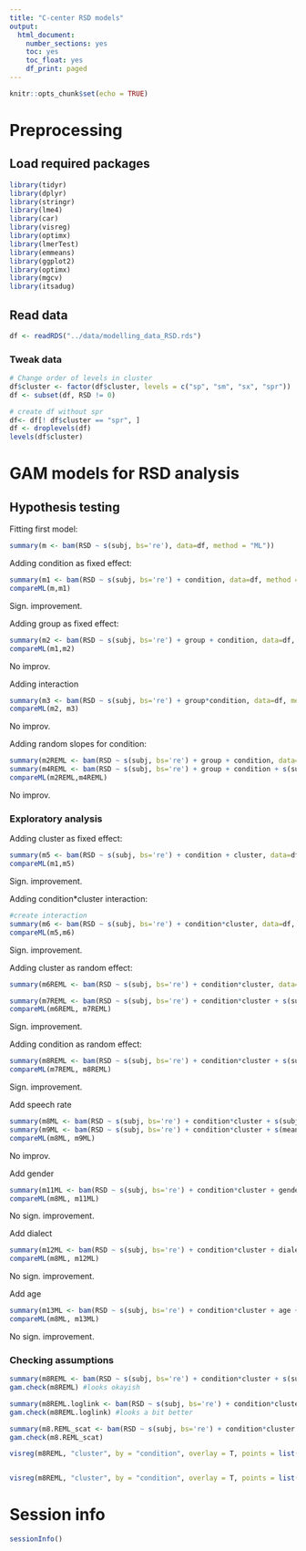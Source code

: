 ```yaml
---
title: "C-center RSD models"
output: 
  html_document: 
    number_sections: yes
    toc: yes
    toc_float: yes
    df_print: paged
---
```



```r
knitr::opts_chunk$set(echo = TRUE)
```

# Preprocessing

## Load required packages
```r
library(tidyr)
library(dplyr)
library(stringr)
library(lme4)
library(car)
library(visreg)
library(optimx)
library(lmerTest)
library(emmeans)
library(ggplot2)
library(optimx)
library(mgcv)
library(itsadug)
```



## Read data
```r
df <- readRDS("../data/modelling_data_RSD.rds")
```


### Tweak data
```r
# Change order of levels in cluster
df$cluster <- factor(df$cluster, levels = c("sp", "sm", "sx", "spr"))
df <- subset(df, RSD != 0)

# create df without spr
df<- df[! df$cluster == "spr", ]
df <- droplevels(df)
levels(df$cluster)
```


# GAM models for RSD analysis

## Hypothesis testing

Fitting first model:
```r
summary(m <- bam(RSD ~ s(subj, bs='re'), data=df, method = "ML"))
```

Adding condition as fixed effect:
```r
summary(m1 <- bam(RSD ~ s(subj, bs='re') + condition, data=df, method = "ML"))
compareML(m,m1)
```
Sign. improvement.

Adding group as fixed effect:
```r
summary(m2 <- bam(RSD ~ s(subj, bs='re') + group + condition, data=df, method = "ML"))
compareML(m1,m2)
```
No improv.

Adding interaction
```r
summary(m3 <- bam(RSD ~ s(subj, bs='re') + group*condition, data=df, method = "ML"))
compareML(m2, m3)
```
No improv.

Adding random slopes for condition:
```r
summary(m2REML <- bam(RSD ~ s(subj, bs='re') + group + condition, data=df, method = "REML"))
summary(m4REML <- bam(RSD ~ s(subj, bs='re') + group + condition + s(subj, condition, bs="re"), data=df, method = "REML"))
compareML(m2REML,m4REML)
```
No improv.


### Exploratory analysis


Adding cluster as fixed effect:
```r
summary(m5 <- bam(RSD ~ s(subj, bs='re') + condition + cluster, data=df, method = "ML"))
compareML(m1,m5)
```
Sign. improvement.

Adding condition*cluster interaction:
```r
#create interaction
summary(m6 <- bam(RSD ~ s(subj, bs='re') + condition*cluster, data=df, method = "ML"))
compareML(m5,m6)
```
Sign. improvement.

Adding cluster as random effect:
```r
summary(m6REML <- bam(RSD ~ s(subj, bs='re') + condition*cluster, data=df, method = "REML"))

summary(m7REML <- bam(RSD ~ s(subj, bs='re') + condition*cluster + s(subj, cluster, bs="re"), data=df, method = "REML"))
compareML(m6REML, m7REML)
```
Sign. improvement.

Adding condition as random effect:
```r
summary(m8REML <- bam(RSD ~ s(subj, bs='re') + condition*cluster + s(subj, cluster, bs="re") + s(subj, condition, bs="re"), data=df, method = "REML"))
compareML(m7REML, m8REML)
```
Sign. improvement.


Add speech rate
```r
summary(m8ML <- bam(RSD ~ s(subj, bs='re') + condition*cluster + s(subj, cluster, bs="re") + s(subj, condition, bs="re"), data=df, method = "ML"))
summary(m9ML <- bam(RSD ~ s(subj, bs='re') + condition*cluster + s(mean.sr) + s(subj, cluster, bs="re") + s(subj, condition, bs="re"), data=df, method = "ML"))
compareML(m8ML, m9ML)
```
No improv.

Add gender
```r
summary(m11ML <- bam(RSD ~ s(subj, bs='re') + condition*cluster + gender + s(subj, cluster, bs="re") + s(subj, condition, bs="re"), data=df, method = "ML"))
compareML(m8ML, m11ML)

```
No sign. improvement.

Add dialect
```r
summary(m12ML <- bam(RSD ~ s(subj, bs='re') + condition*cluster + dialect + s(subj, cluster, bs="re") + s(subj, condition, bs="re"), data=df, method = "ML"))
compareML(m8ML, m12ML)
```
No sign. improvement.

Add age
```r
summary(m13ML <- bam(RSD ~ s(subj, bs='re') + condition*cluster + age + s(subj, cluster, bs="re") + s(subj, condition, bs="re"), data=df, method = "ML"))
compareML(m8ML, m13ML)
```
No sign. improvement.



### Checking assumptions
```r
summary(m8REML <- bam(RSD ~ s(subj, bs='re') + condition*cluster + s(subj, cluster, bs="re") + s(subj, condition, bs="re"), data=df, method = "REML"))
gam.check(m8REML) #looks okayish

summary(m8REML.loglink <- bam(RSD ~ s(subj, bs='re') + condition*cluster + s(subj, cluster, bs="re") + s(subj, condition, bs="re"), data=df, method = "REML", family =Gamma(link=log)))
gam.check(m8REML.loglink) #looks a bit better

summary(m8.REML_scat <- bam(RSD ~ s(subj, bs='re') + condition*cluster + s(subj, cluster, bs="re") + s(subj, condition, bs="re"), data=df, method = "fREML", family = "scat", discrete = T))
gam.check(m8.REML_scat)   

visreg(m8REML, "cluster", by = "condition", overlay = T, points = list(cex = 0.1), ylab = "relative standard deviation", xlab = "item pair")


visreg(m8REML, "cluster", by = "condition", overlay = T, points = list(cex = 0.1), ylab = "Relative standard deviation", xlab = "Item pair")
```

# Session info
```r
sessionInfo()
```

